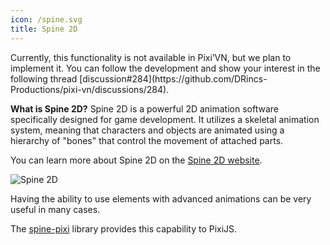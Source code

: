 ```yaml
---
icon: /spine.svg
title: Spine 2D
---
```


<Callout title="This page is under construction" type="warn">
Currently, this functionality is not available in Pixi’VN, but we plan to implement it. You can follow the development and show your interest in the following thread [discussion#284](https://github.com/DRincs-Productions/pixi-vn/discussions/284).
</Callout>

**What is Spine 2D?** Spine 2D is a powerful 2D animation software specifically designed for game development. It utilizes a skeletal animation system, meaning that characters and objects are animated using a hierarchy of "bones" that control the movement of attached parts.

You can learn more about Spine 2D on the [Spine 2D website](https://it.esotericsoftware.com/).

![Spine 2D](https://github.com/user-attachments/assets/2376d014-8d51-4093-b0ac-7ecd510f4c05)

Having the ability to use elements with advanced animations can be very useful in many cases.

The [spine-pixi](https://it.esotericsoftware.com/spine-pixi) library provides this capability to PixiJS.
